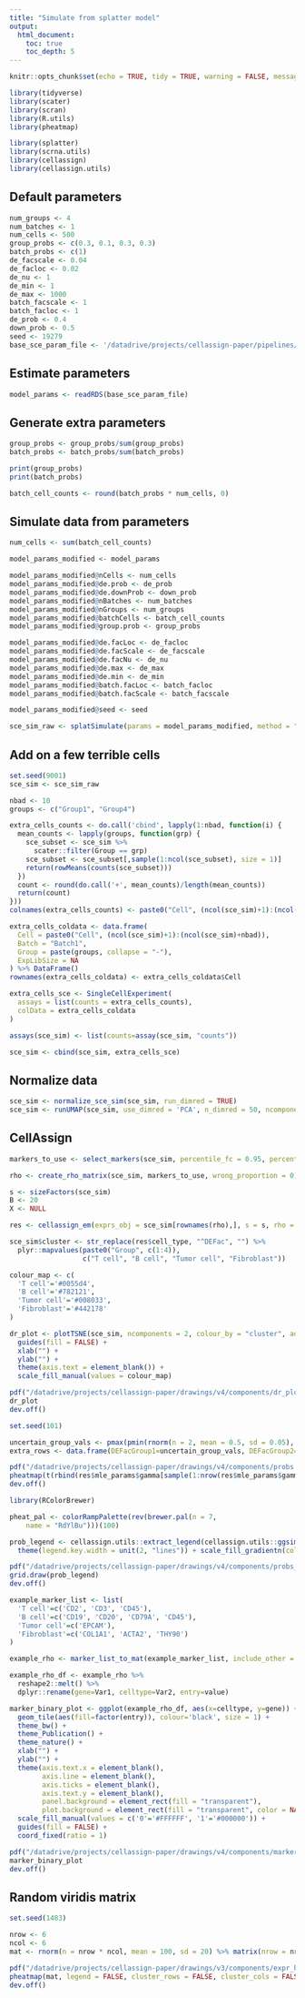 ```yaml
---
title: "Simulate from splatter model"
output: 
  html_document:
    toc: true
    toc_depth: 5
---
```



```r
knitr::opts_chunk$set(echo = TRUE, tidy = TRUE, warning = FALSE, message = FALSE, cache = FALSE)
```

```r
library(tidyverse)
library(scater)
library(scran)
library(R.utils)
library(pheatmap)

library(splatter)
library(scrna.utils)
library(cellassign)
library(cellassign.utils)
```

## Default parameters

```r
num_groups <- 4
num_batches <- 1
num_cells <- 500
group_probs <- c(0.3, 0.1, 0.3, 0.3)
batch_probs <- c(1)
de_facscale <- 0.04
de_facloc <- 0.02
de_nu <- 1
de_min <- 1
de_max <- 1000
batch_facscale <- 1
batch_facloc <- 1
de_prob <- 0.4
down_prob <- 0.5
seed <- 19279
base_sce_param_file <- '/datadrive/projects/cellassign-paper/pipelines/cellassign-sim-comparison/data/sce_t4k_params.rds'
```

## Estimate parameters

```r
model_params <- readRDS(base_sce_param_file)
```

## Generate extra parameters

```r
group_probs <- group_probs/sum(group_probs)
batch_probs <- batch_probs/sum(batch_probs)

print(group_probs)
print(batch_probs)
```

```r
batch_cell_counts <- round(batch_probs * num_cells, 0)
```

## Simulate data from parameters

```r
num_cells <- sum(batch_cell_counts)
```

```r
model_params_modified <- model_params

model_params_modified@nCells <- num_cells
model_params_modified@de.prob <- de_prob
model_params_modified@de.downProb <- down_prob
model_params_modified@nBatches <- num_batches
model_params_modified@nGroups <- num_groups
model_params_modified@batchCells <- batch_cell_counts
model_params_modified@group.prob <- group_probs

model_params_modified@de.facLoc <- de_facloc
model_params_modified@de.facScale <- de_facscale
model_params_modified@de.facNu <- de_nu
model_params_modified@de.max <- de_max
model_params_modified@de.min <- de_min
model_params_modified@batch.facLoc <- batch_facloc
model_params_modified@batch.facScale <- batch_facscale

model_params_modified@seed <- seed
```

```r
sce_sim_raw <- splatSimulate(params = model_params_modified, method = "groups", verbose = TRUE)
```

## Add on a few terrible cells

```r
set.seed(9001)
sce_sim <- sce_sim_raw

nbad <- 10
groups <- c("Group1", "Group4")

extra_cells_counts <- do.call('cbind', lapply(1:nbad, function(i) {
  mean_counts <- lapply(groups, function(grp) {
    sce_subset <- sce_sim %>% 
      scater::filter(Group == grp)
    sce_subset <- sce_subset[,sample(1:ncol(sce_subset), size = 1)]
    return(rowMeans(counts(sce_subset)))
  })
  count <- round(do.call('+', mean_counts)/length(mean_counts))
  return(count)
}))
colnames(extra_cells_counts) <- paste0("Cell", (ncol(sce_sim)+1):(ncol(sce_sim)+nbad))

extra_cells_coldata <- data.frame(
  Cell = paste0("Cell", (ncol(sce_sim)+1):(ncol(sce_sim)+nbad)),
  Batch = "Batch1",
  Group = paste(groups, collapse = "-"),
  ExpLibSize = NA
) %>% DataFrame()
rownames(extra_cells_coldata) <- extra_cells_coldata$Cell

extra_cells_sce <- SingleCellExperiment(
  assays = list(counts = extra_cells_counts),
  colData = extra_cells_coldata
)

assays(sce_sim) <- list(counts=assay(sce_sim, "counts"))

sce_sim <- cbind(sce_sim, extra_cells_sce)
```

## Normalize data

```r
sce_sim <- normalize_sce_sim(sce_sim, run_dimred = TRUE)
sce_sim <- runUMAP(sce_sim, use_dimred = 'PCA', n_dimred = 50, ncomponents = 2)
```

## CellAssign

```r
markers_to_use <- select_markers(sce_sim, percentile_fc = 0.95, percentile_meanexpr = 0.9, frac_genes = 1, max_genes_per_class = 15)

rho <- create_rho_matrix(sce_sim, markers_to_use, wrong_proportion = 0)

s <- sizeFactors(sce_sim)
B <- 20
X <- NULL

res <- cellassign_em(exprs_obj = sce_sim[rownames(rho),], s = s, rho = rho, X = X, B = B, use_priors = FALSE, prior_type = "shrinkage", delta_variance_prior = FALSE, verbose = FALSE, em_convergence_thres = 1e-5, min_delta = 0, num_runs = 1)

sce_sim$cluster <- str_replace(res$cell_type, "^DEFac", "") %>%
  plyr::mapvalues(paste0("Group", c(1:4)),
                  c("T cell", "B cell", "Tumor cell", "Fibroblast"))
```

```r
colour_map <- c(
  'T cell'='#0055d4',
  'B cell'='#782121',
  'Tumor cell'='#008033',
  'Fibroblast'='#442178'
)

dr_plot <- plotTSNE(sce_sim, ncomponents = 2, colour_by = "cluster", add_ticks = FALSE) + 
  guides(fill = FALSE) + 
  xlab("") + 
  ylab("") +
  theme(axis.text = element_blank()) + 
  scale_fill_manual(values = colour_map)

pdf("/datadrive/projects/cellassign-paper/drawings/v4/components/dr_plot.pdf", width = 3, height = 3)
dr_plot
dev.off()
```

```r
set.seed(101)

uncertain_group_vals <- pmax(pmin(rnorm(n = 2, mean = 0.5, sd = 0.05), 1), 0)
extra_rows <- data.frame(DEFacGroup1=uncertain_group_vals, DEFacGroup2=0, DEFacGroup3=0, DEFacGroup4=1-uncertain_group_vals)

pdf("/datadrive/projects/cellassign-paper/drawings/v4/components/probs.pdf", width = 5, height = 2.5, onefile = FALSE)
pheatmap(t(rbind(res$mle_params$gamma[sample(1:nrow(res$mle_params$gamma),18),], extra_rows)[sample(1:20, size = 20),]), legend = FALSE, cluster_rows = FALSE, cluster_cols = FALSE, border_color = NA, show_colnames = FALSE, show_rownames = FALSE)
dev.off()
```

```r
library(RColorBrewer)

pheat_pal <- colorRampPalette(rev(brewer.pal(n = 7, 
    name = "RdYlBu")))(100)

prob_legend <- cellassign.utils::extract_legend(cellassign.utils::ggsimplelegend(vars = c(0, 1), colour_mapping = pheat_pal, legend_title = "Probability of cell type assignment", type = "continuous") + 
  theme(legend.key.width = unit(2, "lines")) + scale_fill_gradientn(colours = pheat_pal, limits = c(0,1), breaks = c(0,1)))

pdf("/datadrive/projects/cellassign-paper/drawings/v4/components/probs_legend.pdf", width = 6, height = 2, onefile = FALSE)
grid.draw(prob_legend)
dev.off()
```

```r
example_marker_list <- list(
  'T cell'=c('CD2', 'CD3', 'CD45'),
  'B cell'=c('CD19', 'CD20', 'CD79A', 'CD45'),
  'Tumor cell'=c('EPCAM'),
  'Fibroblast'=c('COL1A1', 'ACTA2', 'THY90')
)

example_rho <- marker_list_to_mat(example_marker_list, include_other = FALSE)

example_rho_df <- example_rho %>%
  reshape2::melt() %>%
  dplyr::rename(gene=Var1, celltype=Var2, entry=value)
```

```r
marker_binary_plot <- ggplot(example_rho_df, aes(x=celltype, y=gene)) + 
  geom_tile(aes(fill=factor(entry)), colour='black', size = 1) + 
  theme_bw() + 
  theme_Publication() + 
  theme_nature() + 
  xlab("") +
  ylab("") + 
  theme(axis.text.x = element_blank(),
        axis.line = element_blank(),
        axis.ticks = element_blank(),
        axis.text.y = element_blank(),
        panel.background = element_rect(fill = "transparent"),
        plot.background = element_rect(fill = "transparent", color = NA)) +
  scale_fill_manual(values = c('0'='#FFFFFF', '1'='#000000')) + 
  guides(fill = FALSE) + 
  coord_fixed(ratio = 1)

pdf("/datadrive/projects/cellassign-paper/drawings/v4/components/marker_plot.pdf", width = 6, height = 3)
marker_binary_plot
dev.off()
```

## Random viridis matrix

```r
set.seed(1483)

nrow <- 6
ncol <- 6
mat <- rnorm(n = nrow * ncol, mean = 100, sd = 20) %>% matrix(nrow = nrow, ncol = ncol)

pdf("/datadrive/projects/cellassign-paper/drawings/v3/components/expr_heat.pdf", width = 3, height = 3)
pheatmap(mat, legend = FALSE, cluster_rows = FALSE, cluster_cols = FALSE, border_color = NA, show_colnames = FALSE, show_rownames = FALSE, color = viridisLite::viridis(n = 100))
dev.off()
```